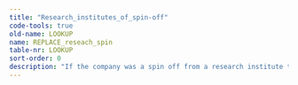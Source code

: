 ```yaml
---
title: "Research_institutes_of_spin-off"
code-tools: true
old-name: LOOKUP
name: REPLACE_reseach_spin
table-nr: LOOKUP
sort-order: 0
description: "If the company was a spin off from a research institute then what is the name of the research institute"
---
```

